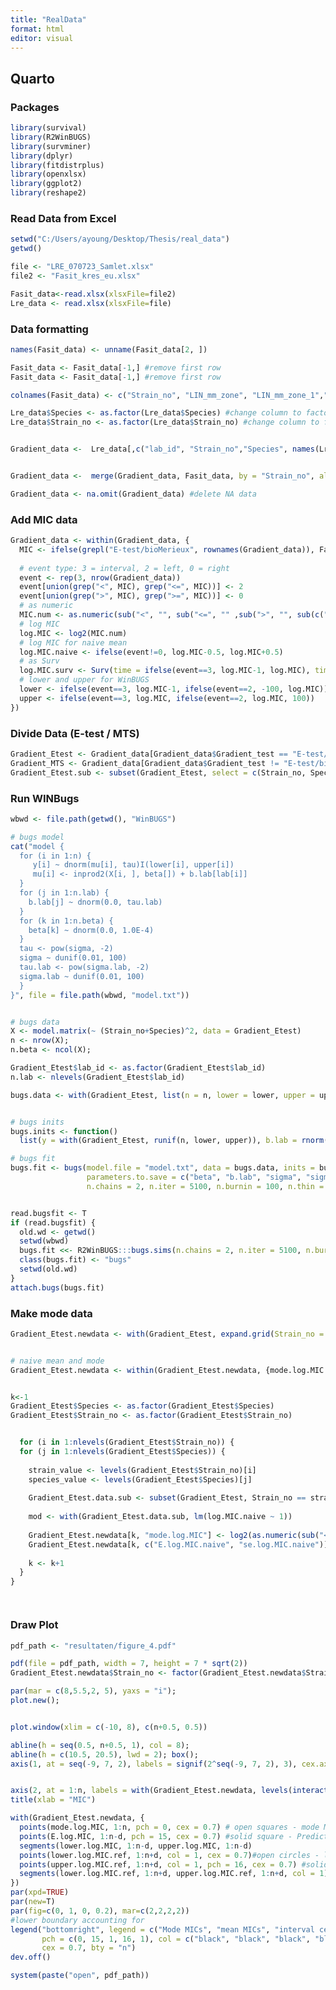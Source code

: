 ```yaml
---
title: "RealData"
format: html
editor: visual
---
```


## Quarto

### Packages

```r
library(survival)
library(R2WinBUGS)
library(survminer)
library(dplyr)
library(fitdistrplus)
library(openxlsx)
library(ggplot2)
library(reshape2)

```

### Read Data from Excel

```r

setwd("C:/Users/ayoung/Desktop/Thesis/real_data")
getwd()

file <- "LRE_070723_Samlet.xlsx"
file2 <- "Fasit_kres_eu.xlsx"

Fasit_data<-read.xlsx(xlsxFile=file2)
Lre_data <- read.xlsx(xlsxFile=file)
```

### Data formatting

```r

names(Fasit_data) <- unname(Fasit_data[2, ])

Fasit_data <- Fasit_data[-1,] #remove first row
Fasit_data <- Fasit_data[-1,] #remove first row

colnames(Fasit_data) <- c("Strain_no", "LIN_mm_zone", "LIN_mm_zone_1","LIN_MIC_MTS","LIN_MIC_Etest","LIN_MIC_Etest_1") #change column names

Lre_data$Species <- as.factor(Lre_data$Species) #change column to factor
Lre_data$Strain_no <- as.factor(Lre_data$Strain_no) #change column to factor


Gradient_data <-  Lre_data[,c("lab_id", "Strain_no","Species", names(Lre_data)[grepl("Gradient", names(Lre_data))])]#pick only graident data


Gradient_data <-  merge(Gradient_data, Fasit_data, by = "Strain_no", all.x = TRUE)#merge gradientdata and Fasit data by matching 'Strain_no'

Gradient_data <- na.omit(Gradient_data) #delete NA data
```

### Add MIC data

```r

Gradient_data <- within(Gradient_data, {
  MIC <- ifelse(grepl("E-test/bioMerieux", rownames(Gradient_data)), Fasit_data$`LIN_MIC_Etest`, Fasit_data$`LIN_MIC_MTS`) #E-test -> using LIN_MIC_Etest/not -> LIN_MIC_MTS
 
  # event type: 3 = interval, 2 = left, 0 = right
  event <- rep(3, nrow(Gradient_data))
  event[union(grep("<", MIC), grep("<=", MIC))] <- 2
  event[union(grep(">", MIC), grep(">=", MIC))] <- 0
  # as numeric
  MIC.num <- as.numeric(sub("<", "", sub("<=", "" ,sub(">", "", sub(c(">="), "", ifelse(MIC==">256", 512,MIC))))))
  # log MIC
  log.MIC <- log2(MIC.num)
  # log MIC for naive mean
  log.MIC.naive <- ifelse(event!=0, log.MIC-0.5, log.MIC+0.5)
  # as Surv
  log.MIC.surv <- Surv(time = ifelse(event==3, log.MIC-1, log.MIC), time2 = log.MIC, event = event, type = "interval")
  # lower and upper for WinBUGS
  lower <- ifelse(event==3, log.MIC-1, ifelse(event==2, -100, log.MIC))
  upper <- ifelse(event==3, log.MIC, ifelse(event==2, log.MIC, 100))
})


```

### Divide Data (E-test / MTS)

```r


Gradient_Etest <- Gradient_data[Gradient_data$Gradient_test == "E-test/bioMerieux", ]
Gradient_MTS <- Gradient_data[Gradient_data$Gradient_test != "E-test/bioMerieux", ]
Gradient_Etest.sub <- subset(Gradient_Etest, select = c(Strain_no, Species, upper, lower, log.MIC))


```

### Run WINBugs

```r

wbwd <- file.path(getwd(), "WinBUGS")

# bugs model
cat("model {
  for (i in 1:n) {
     y[i] ~ dnorm(mu[i], tau)I(lower[i], upper[i])
     mu[i] <- inprod2(X[i, ], beta[]) + b.lab[lab[i]]
  }
  for (j in 1:n.lab) {
    b.lab[j] ~ dnorm(0.0, tau.lab)
  }
  for (k in 1:n.beta) {
    beta[k] ~ dnorm(0.0, 1.0E-4)
  }
  tau <- pow(sigma, -2)
  sigma ~ dunif(0.01, 100)
  tau.lab <- pow(sigma.lab, -2)
  sigma.lab ~ dunif(0.01, 100)
  }
}", file = file.path(wbwd, "model.txt"))


# bugs data
X <- model.matrix(~ (Strain_no+Species)^2, data = Gradient_Etest)
n <- nrow(X);
n.beta <- ncol(X); 

Gradient_Etest$lab_id <- as.factor(Gradient_Etest$lab_id)
n.lab <- nlevels(Gradient_Etest$lab_id)

bugs.data <- with(Gradient_Etest, list(n = n, lower = lower, upper = upper, X = X, n.beta = n.beta, n.lab = n.lab, lab = as.numeric(lab_id)))


# bugs inits
bugs.inits <- function()
  list(y = with(Gradient_Etest, runif(n, lower, upper)), b.lab = rnorm(n.lab, 0, 0.1), beta = rnorm(n.beta), sigma = runif(1), sigma.lab = runif(1))

# bugs fit
bugs.fit <- bugs(model.file = "model.txt", data = bugs.data, inits = bugs.inits,
                 parameters.to.save = c("beta", "b.lab", "sigma", "sigma.lab"),
                 n.chains = 2, n.iter = 5100, n.burnin = 100, n.thin = 10, debug = F, DIC = F, working.directory = wbwd)


read.bugsfit <- T
if (read.bugsfit) {
  old.wd <- getwd()
  setwd(wbwd)
  bugs.fit <<- R2WinBUGS:::bugs.sims(n.chains = 2, n.iter = 5100, n.burnin = 100, n.thin = 10,parameters.to.save = c("beta", "b.lab", "sigma", "sigma.lab"), DIC = F)
  class(bugs.fit) <- "bugs"
  setwd(old.wd)
}
attach.bugs(bugs.fit)

```

### Make mode data

```r


Gradient_Etest.newdata <- with(Gradient_Etest, expand.grid(Strain_no = levels(Strain_no), Species = levels(Species))) 


# naive mean and mode
Gradient_Etest.newdata <- within(Gradient_Etest.newdata, {mode.log.MIC <- NA; E.log.MIC.naive <- NA; se.log.MIC.naive <- NA;})


k<-1
Gradient_Etest$Species <- as.factor(Gradient_Etest$Species)
Gradient_Etest$Strain_no <- as.factor(Gradient_Etest$Strain_no)


  for (i in 1:nlevels(Gradient_Etest$Strain_no)) {
  for (j in 1:nlevels(Gradient_Etest$Species)) {
    
    strain_value <- levels(Gradient_Etest$Strain_no)[i]
    species_value <- levels(Gradient_Etest$Species)[j]
 
    Gradient_Etest.data.sub <- subset(Gradient_Etest, Strain_no == strain_value & )
    
    mod <- with(Gradient_Etest.data.sub, lm(log.MIC.naive ~ 1))
  
    Gradient_Etest.newdata[k, "mode.log.MIC"] <- log2(as.numeric(sub("<", "", sub("<=", "" ,sub(">", "", sub(c(">="), "", names(which.max(table(Gradient_Etest.data.sub$MIC)))))))))
    Gradient_Etest.newdata[k, c("E.log.MIC.naive", "se.log.MIC.naive")] <- c(coef(mod), sqrt(vcov(mod)))
    
    k <- k+1
  }
}




```

### Draw Plot

```r

pdf_path <- "resultaten/figure_4.pdf"

pdf(file = pdf_path, width = 7, height = 7 * sqrt(2))
Gradient_Etest.newdata$Strain_no <- factor(Gradient_Etest.newdata$Strain_no, levels = unique(as.character(1:n)))

par(mar = c(8,5.5,2, 5), yaxs = "i"); 
plot.new();


plot.window(xlim = c(-10, 8), c(n+0.5, 0.5))

abline(h = seq(0.5, n+0.5, 1), col = 8);
abline(h = c(10.5, 20.5), lwd = 2); box();
axis(1, at = seq(-9, 7, 2), labels = signif(2^seq(-9, 7, 2), 3), cex.axis = 0.7)


axis(2, at = 1:n, labels = with(Gradient_Etest.newdata, levels(interaction(Strain_no, sep = " "))), las = 1, cex.axis = 0.7)
title(xlab = "MIC")

with(Gradient_Etest.newdata, {
  points(mode.log.MIC, 1:n, pch = 0, cex = 0.7) # open squares - mode MICs
  points(E.log.MIC, 1:n-d, pch = 15, cex = 0.7) #solid square - Predicted mean MICs and 95% confidence intervals
  segments(lower.log.MIC, 1:n-d, upper.log.MIC, 1:n-d)
  points(lower.log.MIC.ref, 1:n+d, col = 1, cex = 0.7)#open circles - lower boundary accounting for interval censoring
  points(upper.log.MIC.ref, 1:n+d, col = 1, pch = 16, cex = 0.7) #solid circles - reference MICs
  segments(lower.log.MIC.ref, 1:n+d, upper.log.MIC.ref, 1:n+d, col = 1)
})
par(xpd=TRUE)
par(new=T)
par(fig=c(0, 1, 0, 0.2), mar=c(2,2,2,2))
#lower boundary accounting for 
legend("bottomright", legend = c("Mode MICs", "mean MICs", "interval censoring", " reference MICs"),
       pch = c(0, 15, 1, 16, 1), col = c("black", "black", "black", "black"),
       cex = 0.7, bty = "n")
dev.off()

system(paste("open", pdf_path))
```
